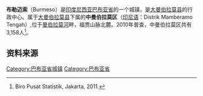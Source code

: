 {{Infobox settlement
|name          = 布勒迈索<br>Burmeso
|native_name            =  <!-- for cities whose native name is not in English -->
|nickname               = 
|motto                  = 
|settlement_type= 城镇
|image_skyline          = 
|imagesize              = 
|image_caption          = 
|image_flag             = 
|image_seal             = 
|image_shield           = 
|image_map              = 
|mapsize                = 
|map_caption            = 
|pushpin_map           = Indonesia West Papua
|pushpin_label_position = bottom
|pushpin_map_caption    = 布勒迈索在[[巴布亚省|巴布亚省]]的位置
|pushpin_map1           =
|pushpin_label_position1 =
|pushpin_map_caption1    =
|coordinates_display    =
|coordinates_region     =
|subdivision_type       = 国家
|subdivision_name       = {{flag|Indonesia}}
|subdivision_type1      = 省
|subdivision_name1      = [[巴布亚省|巴布亚省]]
|subdivision_type2     =[[县|县]]
|subdivision_name2     =[[大曼伯拉莫县|大曼伯拉莫县]]
|subdivision_type3     =
|subdivision_name3     =
|government_type        = 
|leader_title           = 
|leader_name            = 
|leader_title1          =  <!-- for places with, say, both a mayor and a city manager -->
|leader_name1           = 
|leader_title2          =
|leader_name2           =
|leader_title3          =
|leader_name3           = 
|established_title      =  <!-- Settled -->
|established_date       = 
|established_title2     =  <!-- Incorporated (town) -->
|established_date2      = 
|established_title3     =  <!-- Incorporated (city) -->
|established_date3      = 
|area_magnitude         = 
|area_total_km2             = 
|area_total_sq_mi        = 
|area_land_km2              = 
|area_land_sq_mi         = 
|area_water_km2             = 
|area_water_sq_mi        = 
|area_water_percent     = 
|area_urban_km2             = 
|area_urban_sq_mi        = 
|area_metro_km2             = 
|area_metro_sq_mi        = 
|population_as_of       = 2010
|population_note        = 
|population_total       = 3,158
|population_density_km2     = 
|population_density_sq_mi = 
|population_metro       =
|population_density_metro_km2 =
|population_density_metro_mi2 =
|population_urban       = 
|population_density_urban_km2 =
|population_density_urban_mi2 =
|timezone               = [[印尼东部时间|印尼东部时间]]
|utc_offset             = +9
|timezone_DST           = 
|utc_offset_DST         = 
|latd=2|latm=18|lats=06 |latNS=S
|longd=138|longm=01|longs=57 |longEW=E
|elevation_m            = 
|elevation_ft           = 
|postal_code_type       =  <!-- enter ZIP code, Postcode, Post code, Postal code... -->
|postal_code            = 
|area_code              = 
|website                = 
|footnotes              = 
}}

'''布勒迈索'''（Burmeso）是[[印度尼西亚|印度尼西亚]][[巴布亚省|巴布亚省]]的一个城镇，是[[大曼伯拉莫县|大曼伯拉莫县]]的行政中心。属于[[大曼伯拉莫县|大曼伯拉莫县]]下属的'''中曼伯拉莫区'''（[[印尼语|印尼语]]：Distrik Mamberamo Tengah）,位于[[曼伯拉莫河|曼伯拉莫河]]畔，福贾山脉北麓。2010年普查，中曼伯拉莫区共有3,158人<ref>Biro Pusat Statistik, Jakarta, 2011.</ref>。

== 资料来源 ==

<references />
{{地理小作品}}
[[Category:巴布亚省城镇|Category:巴布亚省城镇]]

[[Category:巴布亚省|Category:巴布亚省]]